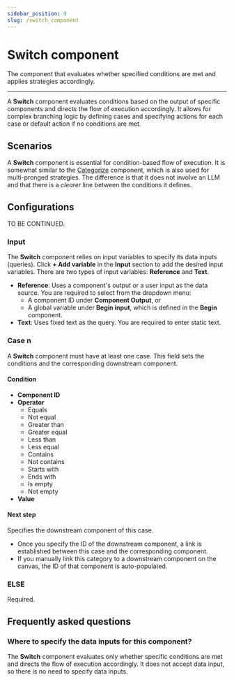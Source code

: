 ```yaml
---
sidebar_position: 9
slug: /switch_component
---
```


# Switch component

The component that evaluates whether specified conditions are met and applies strategies accordingly. 

---

A **Switch** component evaluates conditions based on the output of specific components and directs the flow of execution accordingly. It allows for complex branching logic by defining cases and specifying actions for each case or default action if no conditions are met.

## Scenarios

A **Switch** component is essential for condition-based flow of execution. It is somewhat similar to the [Categorize](https://ragflow.io/docs/dev/categorize_component) component, which is also used for multi-pronged strategies. The difference is that it does not involve an LLM and that there is a *clearer* line between the conditions it defines. 

## Configurations

TO BE CONTINUED.

### Input

The **Switch** component relies on input variables to specify its data inputs (queries). Click **+ Add variable** in the **Input** section to add the desired input variables. There are two types of input variables: **Reference** and **Text**.

- **Reference**: Uses a component's output or a user input as the data source. You are required to select from the dropdown menu:
  - A component ID under **Component Output**, or 
  - A global variable under **Begin input**, which is defined in the **Begin** component.
- **Text**: Uses fixed text as the query. You are required to enter static text.

### Case n

A **Switch** component must have at least one case. This field sets the conditions and the corresponding downstream component.

#### Condition

- **Component ID**
- **Operator**
  - Equals
  - Not equal
  - Greater than
  - Greater equal
  - Less than
  - Less equal
  - Contains 
  - Not contains 
  - Starts with
  - Ends with
  - Is empty
  - Not empty
- **Value**

#### Next step

Specifies the downstream component of this case.

- Once you specify the ID of the downstream component, a link is established between this case and the corresponding component.
- If you manually link this category to a downstream component on the canvas, the ID of that component is auto-populated.


### ELSE 

Required.

## Frequently asked questions

### Where to specify the data inputs for this component?

The **Switch** component evaluates only whether specific conditions are met and directs the flow of execution accordingly. It does not accept data input, so there is no need to specify data inputs.